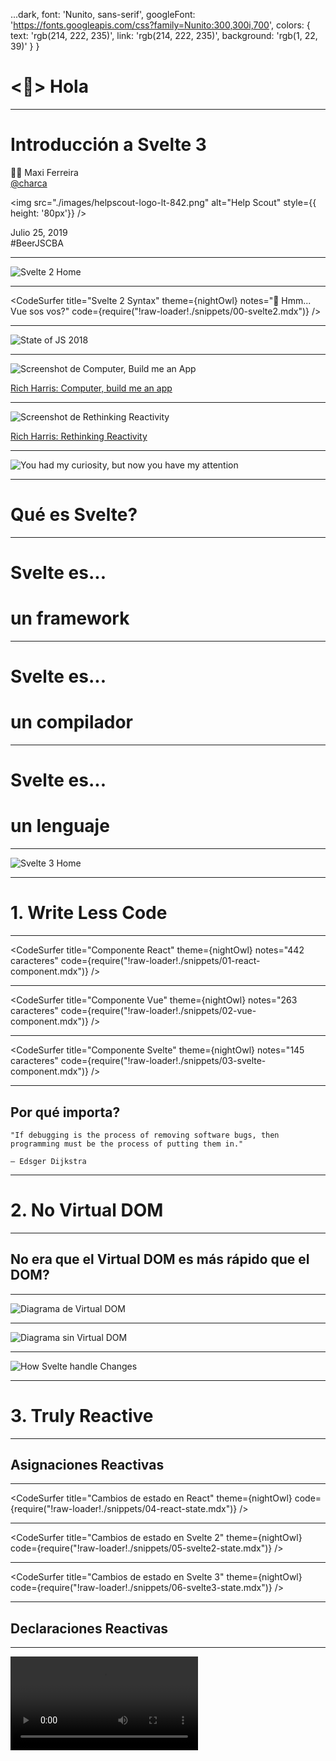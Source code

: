 
  ...dark,
  font: 'Nunito, sans-serif',
  googleFont: 'https://fonts.googleapis.com/css?family=Nunito:300,300i,700',
  colors: {
    text: 'rgb(214, 222, 235)',
    link: 'rgb(214, 222, 235)',
    background: 'rgb(1, 22, 39)'
  }
}

# <👋> Hola

---

# Introducción a Svelte 3

👨‍💻 Maxi Ferreira<br/>
[@charca](https://www.twitter.com/charca)

<img src="./images/helpscout-logo-lt-842.png" alt="Help Scout" style={{ height: '80px'}} />

Julio 25, 2019<br/>
#BeerJSCBA

---

![Svelte 2 Home](./images/svelte2-home.png)

---

<CodeSurfer
  title="Svelte 2 Syntax"
  theme={nightOwl}
  notes="🤔 Hmm... Vue sos vos?"
  code={require("!raw-loader!./snippets/00-svelte2.mdx")}
/>

---

![State of JS 2018](./images/state-of-js-2018.png)

---

![Screenshot de Computer, Build me an App](./images/computer-build-me-an-app.jpg)

[Rich Harris: Computer, build me an app](https://www.youtube.com/watch?v=qqt6YxAZoOc)

---

![Screenshot de Rethinking Reactivity](./images/rethinking-reactivity.jpg)

[Rich Harris: Rethinking Reactivity](https://www.youtube.com/watch?v=AdNJ3fydeao)

---

![You had my curiosity, but now you have my attention](./images/dicaprio-meme.png)

---

# Qué es Svelte?

---

# Svelte es...

# un framework

---

# Svelte es...

# un compilador

---

# Svelte es...

# un lenguaje

---

![Svelte 3 Home](./images/svelte3-home.png)

---

# 1. Write Less Code

---

<CodeSurfer
  title="Componente React"
  theme={nightOwl}
  notes="442 caracteres"
  code={require("!raw-loader!./snippets/01-react-component.mdx")}
/>

---

<CodeSurfer
  title="Componente Vue"
  theme={nightOwl}
  notes="263 caracteres"
  code={require("!raw-loader!./snippets/02-vue-component.mdx")}
/>

---

<CodeSurfer
  title="Componente Svelte"
  theme={nightOwl}
  notes="145 caracteres"
  code={require("!raw-loader!./snippets/03-svelte-component.mdx")}
/>

---

## Por qué importa?

```
"If debugging is the process of removing software bugs, then programming must be the process of putting them in."

— Edsger Dijkstra
```

---

# 2. No Virtual DOM

---

## No era que el Virtual DOM es más rápido que el DOM?

---

![Diagrama de Virtual DOM](./images/virtual-dom.png)

---

![Diagrama sin Virtual DOM](./images/virtual-dom-after.png)

---

![How Svelte handle Changes](./images/svelte-changes.png)

---

# 3. Truly Reactive

---

## Asignaciones Reactivas

---

<CodeSurfer
  title="Cambios de estado en React"
  theme={nightOwl}
  code={require("!raw-loader!./snippets/04-react-state.mdx")}
/>

---

<CodeSurfer
  title="Cambios de estado en Svelte 2"
  theme={nightOwl}
  code={require("!raw-loader!./snippets/05-svelte2-state.mdx")}
/>

---

<CodeSurfer
  title="Cambios de estado en Svelte 3"
  theme={nightOwl}
  code={require("!raw-loader!./snippets/06-svelte3-state.mdx")}
/>

---

## Declaraciones Reactivas

---

<video src="./images/spreadsheet.mov" controls autoPlay loop />

---

<CodeSurfer
  title="Assign Operator"
  theme={nightOwl}
  code={require("!raw-loader!./snippets/07-reactive1.mdx")}
/>

---

<CodeSurfer
  title="Destiny Operator"
  theme={nightOwl}
  code={require("!raw-loader!./snippets/08-reactive2.mdx")}
/>

---

<CodeSurfer
  title="Destiny Operator en Svelte 3"
  theme={nightOwl}
  notes="$: es un 'labeled statement'"
  code={require("!raw-loader!./snippets/09-reactive3.mdx")}
/>

---

# Performance

---

![Bundle Size](./images/bundle-size.png)

---

<video src="./images/svelte-performance-demo.mov" controls autoPlay loop />

---

# Ejemplos

---

<CodeSurfer
  title="Styling"
  theme={nightOwl}
  notes="https://svelte.dev/examples#nested-components"
  code={require("!raw-loader!./snippets/10-example-styling.mdx")}
/>

---

<CodeSurfer
  title="Props"
  theme={nightOwl}
  notes="https://svelte.dev/examples#default-values"
  code={require("!raw-loader!./snippets/11-example-props.mdx")}
/>

---

<CodeSurfer
  title="State"
  theme={nightOwl}
  notes="https://svelte.dev/examples#reactive-assignments"
  code={require("!raw-loader!./snippets/12-example-state.mdx")}
/>

---

<CodeSurfer
  title="Logic"
  theme={nightOwl}
  notes="https://svelte.dev/examples#else-if-blocks"
  code={require("!raw-loader!./snippets/13-example-logic.mdx")}
/>

---

<CodeSurfer
  title="Events"
  theme={nightOwl}
  notes="https://svelte.dev/examples#event-modifiers"
  code={require("!raw-loader!./snippets/14-example-events.mdx")}
/>

---

<CodeSurfer
  title="Bindings"
  theme={nightOwl}
  notes="https://svelte.dev/examples#text-inputs"
  code={require("!raw-loader!./snippets/15-example-bindings.mdx")}
/>

---

<CodeSurfer
  title="Lifecycle Events"
  theme={nightOwl}
  notes="https://svelte.dev/examples#onmount"
  code={require("!raw-loader!./snippets/16-example-lifecycle.mdx")}
/>

---

<CodeSurfer
  title="Stores"
  theme={nightOwl}
  notes="https://svelte.dev/examples#writable-stores"
  code={require("!raw-loader!./snippets/17-example-stores.mdx")}
/>

---

<CodeSurfer
  title="Transitions"
  theme={nightOwl}
  notes="https://svelte.dev/examples#transition"
  code={require("!raw-loader!./snippets/18-example-transitions.mdx")}
/>

---


<video src="./images/demo.mp4" controls loop />

# Demo Time 🎉
## (Puede fallar 🤷‍♂️)

---

# Por dónde sigo?

- [svelte.dev](https://svelte.dev)
- Charlas de Rich Harris
  - [Computer, Build Me an App](https://www.youtube.com/watch?v=qqt6YxAZoOc)
  - [Rethinking Reactivity](https://www.youtube.com/watch?v=AdNJ3fydeao)
- [Tutorial oficial](https://svelte.dev/tutorial/)
- [Ejemplos y REPL](https://svelte.dev/examples)

---

# Otros Projectos

- [Sapper](https://sapper.svelte.dev): el Next.js/Nuxt de Svelte.
- [Svelte Native](https://svelte-native.technology/): framework de apps nativas basado en NativeScript.
- [Svelte GL](https://github.com/sveltejs/gl): WebGL render en Svelte.

---

# Gracias </👋>
[@charca](https://www.twitter.com/charca)

